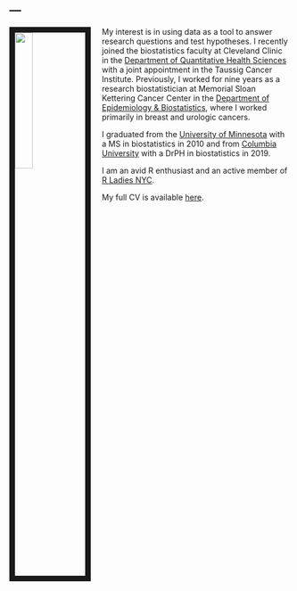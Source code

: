 ---
---

<link rel="stylesheet" href="styles.css" type="text/css">

<img src="images/emily_2.jpg" style="width:25%; border:10px solid; margin-right: 20px" align="left">

My interest is in using data as a tool to answer research questions and test hypotheses. I recently joined the biostatistics faculty at Cleveland Clinic in the [Department of Quantitative Health Sciences]((https://www.lerner.ccf.org/qhs/)) with a joint appointment in the Taussig Cancer Institute. Previously, I worked for nine years as a research biostatistician  at Memorial Sloan Kettering Cancer Center in the [Department of Epidemiology & Biostatistics](https://www.mskcc.org/departments/epidemiology-biostatistics), where I worked primarily in breast and urologic cancers.

I graduated from the [University of Minnesota](http://www.sph.umn.edu/academics/divisions/biostatistics/) with a MS in biostatistics in 2010 and from [Columbia University](https://www.mailman.columbia.edu/become-student/departments/biostatistics) with a DrPH in biostatistics in 2019.

I am an avid R enthusiast and an active member of [R Ladies NYC](https://rladies.org/). 

My full CV is available [here](files/Zabor_Emily_CV.pdf).


